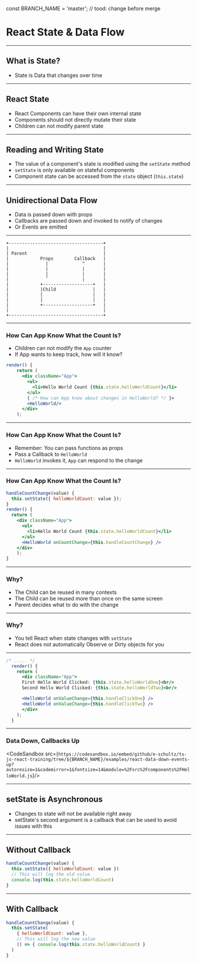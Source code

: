 const BRANCH_NAME = 'master'; // tood: change before merge


# React State & Data Flow

---

## What is State?

* State is Data that changes over time

---

## React State

* React Components can have their own internal state
* Components should not directly mutate their state
* Children can not modify parent state

---

## Reading and Writing State

* The value of a component's state is modified using the `setState` method
* `setState` is only available on stateful components
* Component state can be accessed from the `state` object (`this.state`)

---

## Unidirectional Data Flow

* Data is passed down with props
* Callbacks are passed down and invoked to notify of changes
* Or Events are emitted

---

```
+------------------------------------+
|                                    |
| Parent                             |
|            Props        Callback   |
|              |             ^       |
|              |             |       |
|              |             |       |
|              ˇ             |       |
|            +-------------------+   |
|            |Child              |   |
|            |                   |   |
|            |                   |   |
|            +-------------------+   |
|                                    |
+------------------------------------+

```
---

### How Can App Know What the Count Is?

* Children can not modify the `App` counter
* If App wants to keep track, how will it know?

```jsx
render() {
    return (
      <div className="App">
        <ul>
          <li>Hello World Count {this.state.helloWorldCount}</li>
        </ul>
        { /* How can App know about changes in HelloWorld? */ }>
        <HelloWorld/>
      </div>
    );
```
---

### How Can App Know What the Count Is?

* Remember: You can pass functions as props
* Pass a Callback to `HelloWorld`
* `HelloWorld` invokes it, `App` can respond to the change

---

### How Can App Know What the Count Is?

```jsx
handleCountChange(value) {
  this.setState({ helloWorldCount: value });
}
render() {
  return (
    <div className="App">
      <ul>
        <li>Hello World Count {this.state.helloWorldCount}</li>
      </ul>
      <HelloWorld onCountChange={this.handleCountChange} />
    </div>
    );
}
```
---

### Why?

* The Child can be reused in many contexts
* The Child can be reused more than once on the same screen
* Parent decides what to do with the change

---

### Why?

* You tell React when state changes with `setState`
* React does not automatically Observe or Dirty objects for you

---

```jsx
/* ..... */
  render() {
    return (
      <div className="App">
      First Hello World Clicked: {this.state.helloWorldOne}<br/>
      Second Hello World Clicked: {this.state.helloWorldTwo}<br/>

      <HelloWorld onValueChange={this.handleClickOne} />
      <HelloWorld onValueChange={this.handleClickTwo} />
      </div>
    );
  }
```

---


### Data Down, Callbacks Up

<CodeSandbox src={`https://codesandbox.io/embed/github/e-schultz/ts-js-react-training/tree/${BRANCH_NAME}/examples/react-data-down-events-up?autoresize=1&codemirror=1&fontsize=14&module=%2Fsrc%2Fcomponents%2FHelloWorld.js`}/>

---

## setState is Asynchronous

* Changes to state will not be available right away
* setState's second argument is a callback that can be used to avoid issues with this

---

## Without Callback

```jsx
handleCountChange(value) {
  this.setState({ helloWorldCount: value })
  // This will log the old value
  console.log(this.state.helloWorldCount)
}
```

---


## With Callback

```jsx
handleCountChange(value) {
  this.setState(
    { helloWorldCount: value },
    // This will log the new value
    () => { console.log(this.state.helloWorldCount) }
  )
}
```
